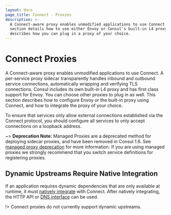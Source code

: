 ```yaml
---
layout: docs
page_title: Connect - Proxies
description: >-
  A Connect-aware proxy enables unmodified applications to use Connect. This
  section details how to use either Envoy or Consul's built-in L4 proxy, and
  describes how you can plug in a proxy of your choice.
---
```


# Connect Proxies

A Connect-aware proxy enables unmodified applications to use Connect. A
per-service proxy sidecar transparently handles inbound and outbound service
connections, automatically wrapping and verifying TLS connections. Consul
includes its own built-in L4 proxy and has first class support for Envoy. You
can choose other proxies to plug in as well. This section describes how to
configure Envoy or the built-in proxy using Connect, and how to integrate the
proxy of your choice.

To ensure that services only allow external connections established via
the Connect protocol, you should configure all services to only accept connections on a loopback address.

~> **Deprecation Note:** Managed Proxies are a deprecated method for deploying
sidecar proxies, and have been removed in Consul 1.6. See [managed proxy
deprecation](/docs/connect/proxies/managed-deprecated) for more
information. If you are using managed proxies we strongly recommend that you
switch service definitions for registering proxies.

## Dynamic Upstreams Require Native Integration

If an application requires dynamic dependencies that are only available
at runtime, it must [natively integrate](/docs/connect/native)
with Connect. After natively integrating, the HTTP API or
[DNS interface](/docs/discovery/dns#connect-capable-service-lookups)
can be used.

!> Connect proxies do not currently support dynamic upstreams.
